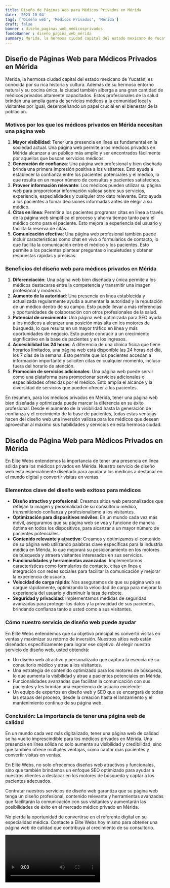 ```yaml
---
title: Diseño de Páginas Web para Médicos Privados en Mérida
date: '2023-10-04'
tags: ['Diseño web', 'Médicos Privados', 'Mérida']
draft: false
banner : diseño_paginas_web_médicosprivados
fondoBanner : diseño_pagina_web_mérida
summary: Merida, la hermosa ciudad capital del estado mexicano de Yucatán, es conocida por su rica historia y cultura. Además de su hermoso entorno natural y su cocina única, la ciudad también alberga a una gran cantidad de médicos privados altamente capacitados. Estos profesionales de la salud brindan una amplia gama de servicios médicos a la comunidad local y visitantes por igual, desempeñando un papel crucial en el bienestar de la población.
---
```


## Diseño de Páginas Web para Médicos Privados en Mérida

Merida, la hermosa ciudad capital del estado mexicano de Yucatán, es conocida por su rica historia y cultura. Además de su hermoso entorno natural y su cocina única, la ciudad también alberga a una gran cantidad de médicos privados altamente capacitados. Estos profesionales de la salud brindan una amplia gama de servicios médicos a la comunidad local y visitantes por igual, desempeñando un papel crucial en el bienestar de la población.

### Motivos por los que los médicos privados en Mérida necesitan una página web

1. **Mayor visibilidad**: Tener una presencia en línea es fundamental en la sociedad actual. Una página web permite a los médicos privados en Mérida alcanzar a un público más amplio y ser encontrados fácilmente por aquellos que buscan servicios médicos.
2. **Generación de confianza**: Una página web profesional y bien diseñada brinda una primera impresión positiva a los visitantes. Esto ayuda a establecer la confianza entre los pacientes potenciales y el médico, lo que resulta en un mayor número de consultas y pacientes satisfechos.
3. **Proveer información relevante**: Los médicos pueden utilizar su página web para proporcionar información valiosa sobre sus servicios, experiencia, especialidades y cualquier otro dato relevante. Esto ayuda a los pacientes a tomar decisiones informadas antes de elegir a su médico.
4. **Citas en línea**: Permitir a los pacientes programar citas en línea a través de la página web simplifica el proceso y ahorra tiempo tanto para el médico como para el paciente. Esto mejora la experiencia del usuario y facilita la reserva de citas.
5. **Comunicación efectiva**: Una página web profesional también puede incluir características como chat en vivo o formularios de contacto, lo que facilita la comunicación entre el médico y los pacientes. Esto permite a los pacientes plantear preguntas o inquietudes y obtener respuestas rápidas y precisas.

### Beneficios del diseño web para médicos privados en Mérida

1. **Diferenciación**: Una página web bien diseñada y única permite a los médicos destacarse entre la competencia y transmitir una imagen profesional y moderna.
2. **Aumento de la autoridad**: Una presencia en línea establecida y actualizada regularmente ayuda a aumentar la autoridad y la reputación de un médico dentro de su campo. Esto puede llevar a más referencias y oportunidades de colaboración con otros profesionales de la salud.
3. **Potencial de crecimiento**: Una página web optimizada para SEO ayuda a los médicos a alcanzar una posición más alta en los motores de búsqueda, lo que resulta en un mayor tráfico en línea y más oportunidades de negocio. Esto puede conducir a un crecimiento significativo en la base de pacientes y en los ingresos.
4. **Accesibilidad las 24 horas**: A diferencia de una clínica física que tiene horarios limitados, una página web está disponible las 24 horas del día, los 7 días de la semana. Esto permite que los pacientes accedan a información importante y soliciten citas en cualquier momento, incluso fuera del horario de atención.
5. **Promoción de servicios adicionales**: Una página web puede servir como una plataforma para promocionar servicios adicionales o especialidades ofrecidas por el médico. Esto amplía el alcance y la diversidad de servicios que pueden ofrecer a los pacientes.

En resumen, para los médicos privados en Mérida, tener una página web bien diseñada y optimizada puede marcar la diferencia en su éxito profesional. Desde el aumento de la visibilidad hasta la generación de confianza y el crecimiento de la base de pacientes, todas estas ventajas hacen del diseño web una inversión valiosa para los médicos que desean aprovechar al máximo sus habilidades y servicios en esta hermosa ciudad.

<GifSeo />

<Cta />

## Diseño de Página Web para Médicos Privados en Mérida

En Elite Webs entendemos la importancia de tener una presencia en línea sólida para los médicos privados en Mérida. Nuestro servicio de diseño web está especialmente diseñado para ayudar a los médicos a destacar en el mundo digital y convertir visitas en ventas.

### Elementos clave del diseño web exitoso para médicos

- **Diseño atractivo y profesional**: Creamos sitios web personalizados que reflejan la imagen y personalidad de su consultorio médico, transmitiendo confianza y profesionalismo a los visitantes.
- **Optimización para dispositivos móviles**: En un mundo cada vez más móvil, aseguramos que su página web se vea y funcione de manera óptima en todos los dispositivos, para alcanzar a un mayor número de pacientes potenciales.
- **Contenido relevante y atractivo**: Creamos y optimizamos el contenido de su página web utilizando palabras clave específicas para la industria médica en Mérida, lo que mejorará su posicionamiento en los motores de búsqueda y atraerá visitantes interesados en sus servicios.
- **Funcionalidades y herramientas avanzadas**: Implementamos características como formularios de contacto, citas en línea e integración con redes sociales para facilitar la comunicación y mejorar la experiencia de usuario.
- **Velocidad de carga rápida**: Nos aseguramos de que su página web se cargue rápidamente, optimizando la velocidad de carga para mejorar la experiencia del usuario y disminuir la tasa de rebote.
- **Seguridad y privacidad**: Implementamos medidas de seguridad avanzadas para proteger los datos y la privacidad de sus pacientes, brindando confianza tanto a usted como a sus visitantes.

### Cómo nuestro servicio de diseño web puede ayudar

En Elite Webs entendemos que su objetivo principal es convertir visitas en ventas y maximizar su retorno de inversión. Nuestros sitios web están diseñados específicamente para lograr ese objetivo. Al elegir nuestro servicio de diseño web, usted obtendrá:

- Un diseño web atractivo y personalizado que captura la esencia de su consultorio médico y atrae a los visitantes.
- Una estrategia de contenido optimizado para los motores de búsqueda, lo que aumenta la visibilidad y atrae a pacientes potenciales en Mérida.
- Funcionalidades avanzadas que facilitan la comunicación con sus pacientes y les brindan una experiencia de usuario excelente.
- Un equipo de expertos en diseño web y SEO que se encargará de todas las etapas del proceso, desde la creación hasta el lanzamiento y el mantenimiento continuo de su página web.

### Conclusión: La importancia de tener una página web de calidad

En un mundo cada vez más digitalizado, tener una página web de calidad se ha vuelto imprescindible para los médicos privados en Mérida. Una presencia en línea sólida no solo aumenta su visibilidad y credibilidad, sino que también ofrece múltiples ventajas, como captar más pacientes y convertir visitas en ventas.

En Elite Webs, no solo ofrecemos diseños web atractivos y funcionales, sino que también brindamos un enfoque SEO optimizado para ayudar a nuestros clientes a destacar en los motores de búsqueda y captar a los pacientes adecuados.

Contratar nuestros servicios de diseño web garantiza que su página web tenga un diseño profesional, contenido relevante y herramientas avanzadas que facilitarán la comunicación con sus visitantes y aumentarán las posibilidades de éxito en el mercado médico privado en Mérida.

No pierda la oportunidad de convertirse en el referente digital en su especialidad médica. Contacte a Elite Webs hoy mismo para obtener una página web de calidad que contribuya al crecimiento de su consultorio.

<Video />

<CtaBot job='Médicos Privados' city='Mérida'/>

<Gmaps query='Mérida+españa+maps' />